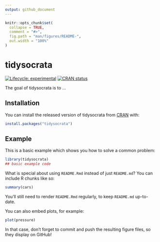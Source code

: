 ```yaml
---
output: github_document
---
```


<!-- README.md is generated from README.Rmd. Please edit that file -->

```r
knitr::opts_chunk$set(
  collapse = TRUE,
  comment = "#>",
  fig.path = "man/figures/README-",
  out.width = "100%"
)
```

# tidysocrata

<!-- badges: start -->
[![Lifecycle: experimental](https://img.shields.io/badge/lifecycle-experimental-orange.svg)](https://www.tidyverse.org/lifecycle/#experimental)
[![CRAN status](https://www.r-pkg.org/badges/version/tidysocrata)](https://CRAN.R-project.org/package=tidysocrata)
<!-- badges: end -->

The goal of tidysocrata is to ...

## Installation

You can install the released version of tidysocrata from [CRAN](https://CRAN.R-project.org) with:

``` r
install.packages("tidysocrata")
```

## Example

This is a basic example which shows you how to solve a common problem:

```r
library(tidysocrata)
## basic example code
```

What is special about using `README.Rmd` instead of just `README.md`? You can include R chunks like so:

```r
summary(cars)
```

You'll still need to render `README.Rmd` regularly, to keep `README.md` up-to-date.

You can also embed plots, for example:

```r
plot(pressure)
```

In that case, don't forget to commit and push the resulting figure files, so they display on GitHub!
